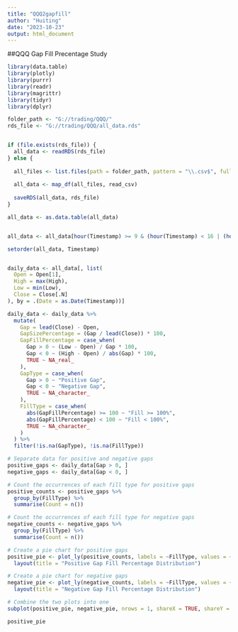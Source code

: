 ```yaml
---
title: "QQQ2gapfill"
author: "Huiting"
date: "2023-10-23"
output: html_document
---
```


##QQQ Gap Fill Precentage Study

```r

library(data.table)
library(plotly)
library(purrr)
library(readr)
library(magrittr)
library(tidyr)
library(dplyr)

folder_path <- "G://trading/QQQ/"
rds_file <- "G://trading/QQQ/all_data.rds"


if (file.exists(rds_file)) {
  all_data <- readRDS(rds_file)
} else {
  
  all_files <- list.files(path = folder_path, pattern = "\\.csv$", full.names = TRUE)
  
  all_data <- map_df(all_files, read_csv)
  
  saveRDS(all_data, rds_file)
}

all_data <- as.data.table(all_data)


all_data <- all_data[hour(Timestamp) >= 9 & (hour(Timestamp) < 16 | (hour(Timestamp) == 16 & minute(Timestamp) == 0))]

setorder(all_data, Timestamp)


daily_data <- all_data[, list(
  Open = Open[1],
  High = max(High),
  Low = min(Low),
  Close = Close[.N]
), by = .(Date = as.Date(Timestamp))]

daily_data <- daily_data %>%
  mutate(
    Gap = lead(Close) - Open,
    GapSizePercentage = (Gap / lead(Close)) * 100,
    GapFillPercentage = case_when(
      Gap > 0 ~ (Low - Open) / Gap * 100,
      Gap < 0 ~ (High - Open) / abs(Gap) * 100,
      TRUE ~ NA_real_
    ),
    GapType = case_when(
      Gap > 0 ~ "Positive Gap",
      Gap < 0 ~ "Negative Gap",
      TRUE ~ NA_character_
    ),
    FillType = case_when(
      abs(GapFillPercentage) >= 100 ~ "Fill >= 100%",
      abs(GapFillPercentage) < 100 ~ "Fill < 100%",
      TRUE ~ NA_character_
    )
  ) %>%
  filter(!is.na(GapType), !is.na(FillType))

# Separate data for positive and negative gaps
positive_gaps <- daily_data[Gap > 0, ]
negative_gaps <- daily_data[Gap < 0, ]

# Count the occurrences of each fill type for positive gaps
positive_counts <- positive_gaps %>%
  group_by(FillType) %>%
  summarise(Count = n())

# Count the occurrences of each fill type for negative gaps
negative_counts <- negative_gaps %>%
  group_by(FillType) %>%
  summarise(Count = n())

# Create a pie chart for positive gaps
positive_pie <- plot_ly(positive_counts, labels = ~FillType, values = ~Count, type = 'pie', textinfo = 'label+percent') %>% 
  layout(title = "Positive Gap Fill Percentage Distribution")

# Create a pie chart for negative gaps
negative_pie <- plot_ly(negative_counts, labels = ~FillType, values = ~Count, type = 'pie', textinfo = 'label+percent') %>% 
  layout(title = "Negative Gap Fill Percentage Distribution")

# Combine the two plots into one
subplot(positive_pie, negative_pie, nrows = 1, shareX = TRUE, shareY = TRUE)
```

```r
positive_pie
```
